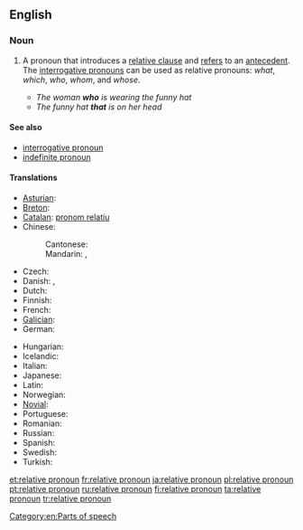 ==English==

===Noun===
{{wikipedia}}
{{en-noun|sg=[[relative]] [[pronoun]]}}

# {{grammar}} A pronoun that introduces a [[relative clause]] and [[refer]]s to an [[antecedent]].  The [[interrogative pronoun]]s can be used as relative pronouns: ''what'', ''which'', ''who'', ''whom'', and ''whose''.
#* ''The woman '''who''' is wearing the funny hat''
#* ''The funny hat '''that''' is on her head''

====See also====
* [[interrogative pronoun]]
* [[indefinite pronoun]]

====Translations====
{{trans-top|pronoun that introduces a relative clause}}
* [[Asturian]]: {{t|ast|pronome rellativu|m|xs=Asturian}}
* [[Breton]]: {{t|br|ger stagañ|xs=Breton}}
* [[Catalan]]: [[pronom relatiu]] {{m}}
* Chinese:
*: Cantonese: {{tø|yue|關係代名詞|tr=gwaan1 hai6 doi6 ming4 ci4|sc=Hani|xs=Cantonese}}
*: Mandarin: {{t|cmn|關係代名詞|sc=Hani}}, {{t|cmn|关系代名词|tr=guānxi dàimíngcí|sc=Hani}}
* Czech: {{t|cs|vztažné zájmeno|n}}
* Danish: {{t|da|relativpronomen|n}},  {{t|da|relativt pronomen}}
* Dutch: {{t-|nl|betrekkelijk voornaamwoord|n}}
* Finnish: {{t-|fi|relatiivipronomini}}
* French: {{t+|fr|pronom relatif|m}}
* [[Galician]]: {{t-|gl|pronome relativo|m|xs=Galician}}
* German: {{t+|de|Relativpronomen|n}}
{{trans-mid}}
* Hungarian: {{t-|hu|vonatkozó névmás}}
* Icelandic: {{t+|is|tilvísunarfornafn|n}}
* Italian: {{t-|it|pronome relativo}}
* Japanese: {{t-|ja|関係代名詞|tr=かんけいだいめいし, kankei-daimeishi}}
* Latin: {{t|la|pronomen relativum}}
* Norwegian: {{t|no|relativt pronomen}}
* [[Novial]]: {{tø|nov|relativ pronomine|xs=Novial}}
* Portuguese: {{t+|pt|pronome relativo|m}}
* Romanian: {{t|ro|pronume relativ|n}}
* Russian: {{t+|ru|относительное местоимение|n|tr=otnosítel’noje mestoiménije}}
* Spanish: {{t-|es|pronombre relativo|m}}
* Swedish: {{t|sv|relativpronomen}}
* Turkish: {{t|tr|ilgi adılı}}
{{trans-bottom}}

[[Category:en:Parts of speech]]

[[et:relative pronoun]]
[[fr:relative pronoun]]
[[ja:relative pronoun]]
[[pl:relative pronoun]]
[[pt:relative pronoun]]
[[ru:relative pronoun]]
[[fi:relative pronoun]]
[[ta:relative pronoun]]
[[tr:relative pronoun]]